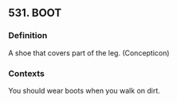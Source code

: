 ## 531. BOOT
### Definition
A shoe that covers part of the leg. (Concepticon)

### Contexts
You should wear boots when you walk on dirt.

